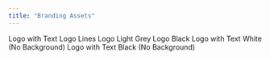 ```yaml
---
title: "Branding Assets"
---
```


<CardGroup cols={2}>
  <Card
    title="Logo with Black Text"
    icon="image"
    href="../images/branding/Logo-with-text-black.svg"
    target="_blank"
  >
    Logo with Text
  </Card>
  <Card
    title="Logo with White Text"
    icon="image"
    href="../images/branding/Logo-with-text-white.svg"
    target="_blank"
  >
    Logo Lines
  </Card>
  <Card
    title="Logo Black"
    icon="image"
    href="../images/branding/Logo-Lines-Black.svg"
    target="_blank"
  >
    Logo Light Grey
  </Card>
  <Card
    title="Logo White"
    icon="image"
    href="../images/branding/Logo-Lines-White.svg"
    target="_blank"
  >
    Logo Black
  </Card>
  <Card
    title="Logo with Text White (No BG)"
    icon="image"
    href="../images/branding/Logo-with-text-white-no-background.svg"
    target="_blank"
  >
    Logo with Text White (No Background)
  </Card>
  <Card
    title="Logo with Text Black (No BG)"
    icon="image"
    href="../images/branding/Logo-with-text-black-no-background.svg"
    target="_blank"
  >
    Logo with Text Black (No Background)
  </Card>
</CardGroup>
